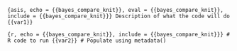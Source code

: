 ```{asis, echo = {{bayes_compare_knit}}, eval = {{bayes_compare_knit}}, include = {{bayes_compare_knit}}}
Description of what the code will do {{var1}}
```

```{r, echo = {{bayes_compare_knit}}, include = {{bayes_compare_knit}}}
# R code to run {{var2}}
# Populate using metadata()
```
